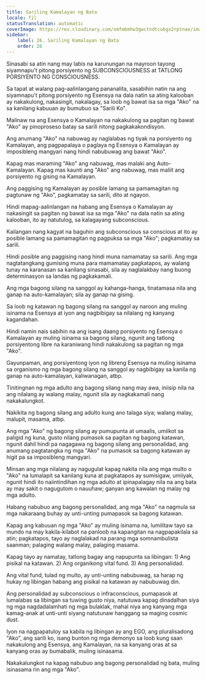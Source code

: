 ```yaml
---
title: Sariling Kamalayan ng Bata
locale: fil
statusTranslation: automatic
coverImage: https://res.cloudinary.com/xmfm6mhw3gwctndtcubgx2rptnae/image/upload/v1740468922/small_cover_tratado_de_psicologia_revolucionaria_a4c0dca4e0.webp
sidebar:
    label: 26. Sariling Kamalayan ng Bata
    order: 26
---
```

Sinasabi sa atin nang may labis na karunungan na mayroon tayong siyamnapu't pitong porsiyento ng SUBCONSCIOUSNESS at TATLONG PORSIYENTO NG CONSCIOUSNESS.

Sa tapat at walang pag-aalinlangang pananalita, sasabihin natin na ang siyamnapu't pitong porsiyento ng Esensya na dala natin sa ating kalooban ay nakakulong, nakasingit, nakalagay, sa loob ng bawat isa sa mga "Ako" na sa kanilang kabuuan ay bumubuo sa "Sarili Ko".

Malinaw na ang Esensya o Kamalayan na nakakulong sa pagitan ng bawat "Ako" ay pinoproseso batay sa sarili nitong pagkakakondisyon.

Ang anumang "Ako" na nabuwag ay naglalabas ng tiyak na porsiyento ng Kamalayan, ang pagpapalaya o paglaya ng Esensya o Kamalayan ay imposibleng mangyari nang hindi nabubuwag ang bawat "Ako".

Kapag mas maraming "Ako" ang nabuwag, mas malaki ang Auto-Kamalayan. Kapag mas kaunti ang "Ako" ang nabuwag, mas maliit ang porsiyento ng gising na Kamalayan.

Ang paggising ng Kamalayan ay posible lamang sa pamamagitan ng pagtunaw ng "Ako", pagkamatay sa sarili, dito at ngayon.

Hindi mapag-aalinlangan na habang ang Esensya o Kamalayan ay nakasingit sa pagitan ng bawat isa sa mga "Ako" na dala natin sa ating kalooban, ito ay natutulog, sa kalagayang subconscious.

Kailangan nang kagyat na baguhin ang subconscious sa conscious at ito ay posible lamang sa pamamagitan ng pagpuksa sa mga "Ako"; pagkamatay sa sarili.

Hindi posible ang paggising nang hindi muna namamatay sa sarili. Ang mga nagtatangkang gumising muna para mamamatay pagkatapos, ay walang tunay na karanasan sa kanilang sinasabi, sila ay naglalakbay nang buong determinasyon sa landas ng pagkakamali.

Ang mga bagong silang na sanggol ay kahanga-hanga, tinatamasa nila ang ganap na auto-kamalayan; sila ay ganap na gising.

Sa loob ng katawan ng bagong silang na sanggol ay naroon ang muling isinama na Esensya at iyon ang nagbibigay sa nilalang ng kanyang kagandahan.

Hindi namin nais sabihin na ang isang daang porsiyento ng Esensya o Kamalayan ay muling isinama sa bagong silang, ngunit ang tatlong porsiyentong libre na karaniwang hindi nakakulong sa pagitan ng mga "Ako".

Gayunpaman, ang porsiyentong iyon ng libreng Esensya na muling isinama sa organismo ng mga bagong silang na sanggol ay nagbibigay sa kanila ng ganap na auto-kamalayan, kaliwanagan, atbp.

Tinitingnan ng mga adulto ang bagong silang nang may awa, iniisip nila na ang nilalang ay walang malay, ngunit sila ay nagkakamali nang nakakalungkot.

Nakikita ng bagong silang ang adulto kung ano talaga siya; walang malay, malupit, masama, atbp.

Ang mga "Ako" ng bagong silang ay pumupunta at umaalis, umiikot sa paligid ng kuna, gusto nilang pumasok sa pagitan ng bagong katawan, ngunit dahil hindi pa nagagawa ng bagong silang ang personalidad, ang anumang pagtatangka ng mga "Ako" na pumasok sa bagong katawan ay higit pa sa imposibleng mangyari.

Minsan ang mga nilalang ay nagugulat kapag nakita nila ang mga multo o "Ako" na lumalapit sa kanilang kuna at pagkatapos ay sumisigaw, umiiyak, ngunit hindi ito naiintindihan ng mga adulto at ipinapalagay nila na ang bata ay may sakit o nagugutom o nauuhaw; ganyan ang kawalan ng malay ng mga adulto.

Habang nabubuo ang bagong personalidad, ang mga "Ako" na nagmula sa mga nakaraang buhay ay unti-unting pumapasok sa bagong katawan.

Kapag ang kabuuan ng mga "Ako" ay muling isinama na, lumilitaw tayo sa mundo na may kakila-kilabot na panloob na kapangitan na nagpapakilala sa atin; pagkatapos, tayo ay naglalakad na parang mga somnambulista saanman; palaging walang malay, palaging masama.

Kapag tayo ay namatay, tatlong bagay ang napupunta sa libingan: 1) Ang pisikal na katawan. 2) Ang organikong vital fund. 3) Ang personalidad.

Ang vital fund, tulad ng multo, ay unti-unting nabubuwag, sa harap ng hukay ng libingan habang ang pisikal na katawan ay nabubuwag din.

Ang personalidad ay subconscious o infraconscious, pumapasok at lumalabas sa libingan sa tuwing gusto niya, natutuwa kapag dinadalhan siya ng mga nagdadalamhati ng mga bulaklak, mahal niya ang kanyang mga kamag-anak at unti-unti siyang natutunaw hanggang sa maging cosmic dust.

Iyon na nagpapatuloy sa kabila ng libingan ay ang EGO, ang pluralisadong "Ako", ang sarili ko, isang bunton ng mga demonyo sa loob kung saan nakakulong ang Esensya, ang Kamalayan, na sa kanyang oras at sa kanyang oras ay bumabalik, muling isinasama.

Nakakalungkot na kapag nabubuo ang bagong personalidad ng bata, muling isinasama rin ang mga "Ako".

